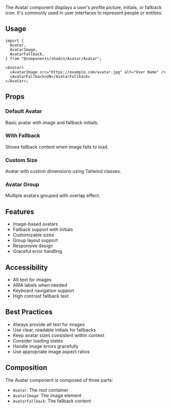 
<Meta of={AvatarStories} />

<Banner title="Avatar" />

<PageLayout>

The Avatar component displays a user's profile picture, initials, or fallback icon.
It's commonly used in user interfaces to represent people or entities.

## Usage

```tsx
import {
  Avatar,
  AvatarImage,
  AvatarFallback,
} from "@components/shadcn/Avatar/Avatar";

<Avatar>
  <AvatarImage src="https://example.com/avatar.jpg" alt="User Name" />
  <AvatarFallback>UN</AvatarFallback>
</Avatar>;
```

## Props

<Controls />

### Default Avatar

<Story of={AvatarStories.Default} />

Basic avatar with image and fallback initials.

### With Fallback

<Story of={AvatarStories.WithFallback} />

Shows fallback content when image fails to load.

### Custom Size

<Story of={AvatarStories.CustomSize} />

Avatar with custom dimensions using Tailwind classes.

### Avatar Group

<Story of={AvatarStories.Group} />

Multiple avatars grouped with overlap effect.

## Features

- Image-based avatars
- Fallback support with initials
- Customizable sizes
- Group layout support
- Responsive design
- Graceful error handling

## Accessibility

- Alt text for images
- ARIA labels when needed
- Keyboard navigation support
- High contrast fallback text

## Best Practices

- Always provide alt text for images
- Use clear, readable initials for fallbacks
- Keep avatar sizes consistent within context
- Consider loading states
- Handle image errors gracefully
- Use appropriate image aspect ratios

## Composition

The Avatar component is composed of three parts:

- `Avatar`: The root container
- `AvatarImage`: The image element
- `AvatarFallback`: The fallback content

</PageLayout>

